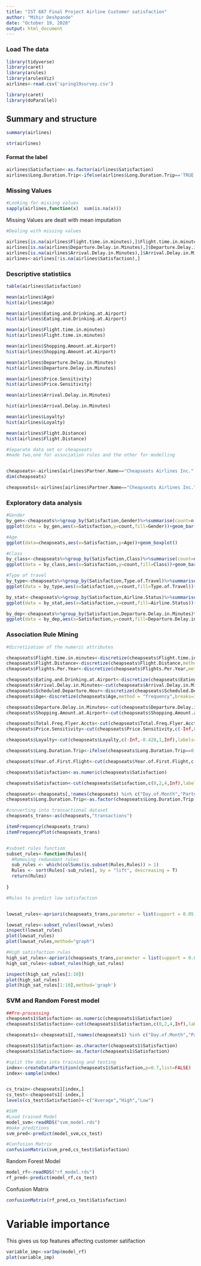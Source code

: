 ---
title: "IST 687 Final Project Airline Customer satisfaction"
author: "Mihir Deshpande"
date: "October 19, 2020"
output: html_document
---


### Load The data

```{r}
library(tidyverse)
library(caret)
library(arules)
library(arulesViz)
airlines<-read.csv('spring19survey.csv')
```
```{r}
library(caret)
library(doParallel)

```


## Summary and structure 

```{r}
summary(airlines)
```

```{r}
str(airlines)
```


#### Format the label

```{r}
airlines$Satisfaction<-as.factor(airlines$Satisfaction)
airlines$Long.Duration.Trip<-ifelse(airlines$Long.Duration.Trip=='TRUE',1,0)

```


### Missing Values 

```{r}
#Looking for missing values 
sapply(airlines,function(x)  sum(is.na(x)))
```

Missing Values are dealt with mean imputation

```{r}
#Dealing with missing values

airlines[is.na(airlines$Flight.time.in.minutes),]$Flight.time.in.minutes<-mean(airlines$Flight.time.in.minutes,na.rm = TRUE)
airlines[is.na(airlines$Departure.Delay.in.Minutes),]$Departure.Delay.in.Minutes<-mean(airlines$Departure.Delay.in.Minutes,na.rm = TRUE)
airlines[is.na(airlines$Arrival.Delay.in.Minutes),]$Arrival.Delay.in.Minutes<-mean(airlines$Arrival.Delay.in.Minutes,na.rm = TRUE)
airlines<-airlines[!is.na(airlines$Satisfaction),]
```


### Descriptive statistiics 

```{r}
table(airlines$Satisfaction)
```



```{r}
mean(airlines$Age)
hist(airlines$Age)
```


```{r}
mean(airlines$Eating.and.Drinking.at.Airport)
hist(airlines$Eating.and.Drinking.at.Airport)
```


```{r}

mean(airlines$Flight.time.in.minutes)
hist(airlines$Flight.time.in.minutes)

```



```{r}
mean(airlines$Shopping.Amount.at.Airport)
hist(airlines$Shopping.Amount.at.Airport)
```


```{r}
mean(airlines$Departure.Delay.in.Minutes)
hist(airlines$Departure.Delay.in.Minutes)

```



```{r}
mean(airlines$Price.Sensitivity)
hist(airlines$Price.Sensitivity)
```



```{r}
mean(airlines$Arrival.Delay.in.Minutes)

hist(airlines$Arrival.Delay.in.Minutes)
```



```{r}
mean(airlines$Loyalty)
hist(airlines$Loyalty)
```


```{r}
mean(airlines$Flight.Distance)
hist(airlines$Flight.Distance)
```



```{r}
#Separate data set or cheapseats
#made two,one for association rules and the other for modelling


cheapseats<-airlines[airlines$Partner.Name=="Cheapseats Airlines Inc.",]
dim(cheapseats)

cheapseats1<-airlines[airlines$Partner.Name=="Cheapseats Airlines Inc.",]
```


### Exploratory data analysis 

```{r}

#Gender
by_gen<-cheapseats%>%group_by(Satisfaction,Gender)%>%summarise(count=n())
ggplot(data = by_gen,aes(x=Satisfaction,y=count,fill=Gender))+geom_bar(stat ='identity')+ggtitle("Satisfaction V/s Gender")

```


```{r}
#Age
ggplot(data=cheapseats,aes(x=Satisfaction,y=Age))+geom_boxplot()

```


```{r}
#Class
by_class<-cheapseats%>%group_by(Satisfaction,Class)%>%summarise(count=n())
ggplot(data = by_class,aes(x=Satisfaction,y=count,fill=Class))+geom_bar(stat ='identity')

```



```{r}
#Type of travel
by_type<-cheapseats%>%group_by(Satisfaction,Type.of.Travel)%>%summarise(count=n())
ggplot(data = by_type,aes(x=Satisfaction,y=count,fill=Type.of.Travel))+geom_bar(stat ='identity')

```


```{r}
by_stat<-cheapseats%>%group_by(Satisfaction,Airline.Status)%>%summarise(count=n())
ggplot(data = by_stat,aes(x=Satisfaction,y=count,fill=Airline.Status))+geom_bar(stat ='identity')
```


```{r}
by_dep<-cheapseats%>%group_by(Satisfaction,Departure.Delay.in.Minutes)%>%summarise(count=n())
ggplot(data = by_dep,aes(x=Satisfaction,y=count,fill=Departure.Delay.in.Minutes))+geom_bar(stat ='identity')

```



### Association Rule Mining 


```{r}

#dicretization of the numeric attributes 

cheapseats$Flight.time.in.minutes<-discretize(cheapseats$Flight.time.in.minutes,method = "frequency",breaks=5,labels = c("Very Short","Short","Average","Long","Very Long"),order=T)
cheapseats$Flight.Distance<-discretize(cheapseats$Flight.Distance,method = "frequency",breaks=5,labels = c("Very Short","Short","Average","Long","Very Long"),order=T)
cheapseats$Flights.Per.Year<-discretize(cheapseats$Flights.Per.Year,method = "frequency",breaks=3,labels = c("Low","Average","High"),order=T)

cheapseats$Eating.and.Drinking.at.Airport<-discretize(cheapseats$Eating.and.Drinking.at.Airport,method = "frequency",breaks=5,labels = c("Very Low","Low","Average","High","Very High"),order=T)
cheapseats$Arrival.Delay.in.Minutes<-cut(cheapseats$Arrival.Delay.in.Minutes,c(-Inf,0,25,Inf),labels=c("Zero","Below_25","Above_25"))
cheapseats$Scheduled.Departure.Hour<-discretize(cheapseats$Scheduled.Departure.Hour,method = "frequency",breaks=3,labels = c("Low","Average","High"),order=T)
cheapseats$Age<-discretize(cheapseats$Age,method = "frequency",breaks=3,labels = c("Younger","Middle","Elder"),order=T)

cheapseats$Departure.Delay.in.Minutes<-cut(cheapseats$Departure.Delay.in.Minutes,c(-Inf,0,25,Inf),labels=c("Zero","Below_25","Above_25"))
cheapseats$Shopping.Amount.at.Airport<-cut(cheapseats$Shopping.Amount.at.Airport,c(-Inf,0,50,Inf),labels=c("Zero","Below_50","Above_50"))

cheapseats$Total.Freq.Flyer.Accts<-cut(cheapseats$Total.Freq.Flyer.Accts,c(-Inf,0,5,Inf),labels=c("Zero","Below_5","Above_5"))
cheapseats$Price.Sensitivity<-cut(cheapseats$Price.Sensitivity,c(-Inf,0,1,5),labels=c("Zero","One","Above_one"))

cheapseats$Loyalty<-cut(cheapseats$Loyalty,c(-Inf,-0.428,1,Inf),labels=c("Low","Medium","High"))

cheapseats$Long.Duration.Trip<-ifelse(cheapseats$Long.Duration.Trip==0,"No","Yes")

cheapseats$Year.of.First.Flight<-cut(cheapseats$Year.of.First.Flight,c(-Inf,2006,2009,Inf),labels=c("Before 2006","Before 2009","After 2009"))

cheapseats$Satisfaction<-as.numeric(cheapseats$Satisfaction)

cheapseats$Satisfaction<-cut(cheapseats$Satisfaction,c(0,2,4,Inf),labels=c("Low","Average","High"))

cheapseats<-cheapseats[,!names(cheapseats) %in% c("Day.of.Month","Partner.Name","Partner.Code","Destination.State","Destination.City","Origin.State","Orgin.City","Flight.date")]
cheapseats$Long.Duration.Trip<-as.factor(cheapseats$Long.Duration.Trip)

#converting into transactional dataset
cheapseats_trans<-as(cheapseats,"transactions")

itemFrequency(cheapseats_trans)
itemFrequencyPlot(cheapseats_trans)


#subset rules function
subset_rules<-function(Rules){
  #Removing redundant rules
  sub_rules <- which(colSums(is.subset(Rules,Rules)) > 1)
  Rules <- sort(Rules[-sub_rules], by = "lift", descreasing = T)
  return(Rules)
  
}

```


```{r}
#Rules to predict low satisfaction


lowsat_rules<-apriori(cheapseats_trans,parameter = list(support = 0.05, confidence = 0.7,maxlen=6),appearance = list(default="lhs",rhs="Satisfaction=Low"))

lowsat_rules<-subset_rules(lowsat_rules)
inspect(lowsat_rules)
plot(lowsat_rules)
plot(lowsat_rules,method="graph")

```



```{r}
#High satisfaction rules
high_sat_rules<-apriori(cheapseats_trans,parameter = list(support = 0.05, confidence = 0.7,maxlen=6),appearance = list(default="lhs",rhs="Satisfaction=High"))
high_sat_rules<-subset_rules(high_sat_rules)

inspect(high_sat_rules[1:10])
plot(high_sat_rules)
plot(high_sat_rules[1:10],method='graph')
```


### SVM and Random Forest model 

```{r}
##Pre-processing
cheapseats1$Satisfaction<-as.numeric(cheapseats1$Satisfaction)
cheapseats1$Satisfaction<-cut(cheapseats1$Satisfaction,c(0,2,4,Inf),labels=c("Low","Average","High"))

cheapseats1<-cheapseats1[,!names(cheapseats1) %in% c("Day.of.Month","Partner.Name","Partner.Code","Destination.State","Destination.City","Origin.State","Orgin.City","Flight.date","Year.of.First.Flight")]

cheapseats1$Satisfaction<-as.character(cheapseats1$Satisfaction)
cheapseats1$Satisfaction<-as.factor(cheapseats1$Satisfaction)


```



```{r}
#split the data into training and testing
index<-createDataPartition(cheapseats1$Satisfaction,p=0.7,list=FALSE)
index<-sample(index)


cs_train<-cheapseats1[index,]
cs_test<-cheapseats1[-index,]
levels(cs_test$Satisfaction)<-c("Average","High","Low")

```


```{r}
#SVM 
#Load trained Model
model_svm<-readRDS("svm_model.rds")
#make preditions
svm_pred<-predict(model_svm,cs_test)
```


```{r}
#Confusion Matrix
confusionMatrix(svm_pred,cs_test$Satisfaction)
```

Random Forest Model
```{r}
model_rf<-readRDS("rf_model.rds")
rf_pred<-predict(model_rf,cs_test)
```

Confusion Matrix 

```{r}

confusionMatrix(rf_pred,cs_test$Satisfaction)
```

# Variable importance 

This gives us top features affecting customer satifaction

```{r}
variable_imp<-varImp(model_rf)
plot(variable_imp)

```

